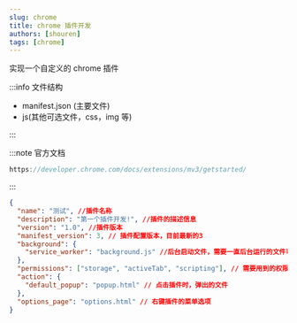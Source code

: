 ```yaml
---
slug: chrome
title: chrome 插件开发
authors: [shouren]
tags: [chrome]
---
```


实现一个自定义的 chrome 插件

:::info 文件结构

- manifest.json (主要文件)
- js(其他可选文件，css，img 等)

:::

<!--truncate-->

:::note 官方文档

```js
https://developer.chrome.com/docs/extensions/mv3/getstarted/
```

:::

```json title="manifest.json"
{
  "name": "测试", //插件名称
  "description": "第一个插件开发!", //插件的描述信息
  "version": "1.0", //插件版本
  "manifest_version": 3, // 插件配置版本，目前最新的3
  "background": {
    "service_worker": "background.js" //后台启动文件，需要一直后台运行的文件可以在写在这个文件里，同时必须和manifest.json在同一级目录
  },
  "permissions": ["storage", "activeTab", "scripting"], // 需要用到的权限，都需要在这里声明
  "action": {
    "default_popup": "popup.html" // 点击插件时，弹出的文件
  },
  "options_page": "options.html" // 右键插件的菜单选项
}
```
